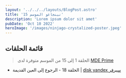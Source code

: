 ```yaml
---
layout: '../../../layouts/BlogPost.astro'
title: 'نينجاغو الموسم 15'
description: 'Lorem ipsum dolor sit amet'
pubDate: 'Oct 10 2022'
heroImage: '/images/ninjago-crystalized-poster.jpeg'
---
```


## قائمة الحلقات

> الحلقة 1 إلى 15 من الموسم متوفرة لدى <a rel="nofollow" href="https://mdeprime.wixsite.com/mysite/copy-of-%D8%AA%D8%AD%D8%B0%D9%8A%D8%B1-19">MDE Prime</a>

* الحلقة 18 - الرجوع إلى العين القديمة | [disk yandex سيرفر](https://disk.yandex.ru/i/lDVWE6ylSkDrTQ)
